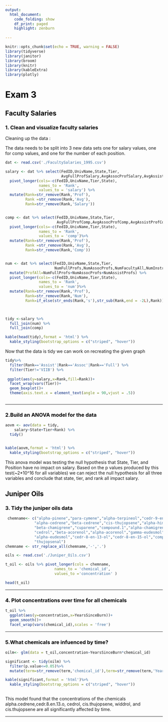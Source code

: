 ```yaml
---
output: 
  html_document:
    code_folding: show
    df_print: paged
    highlight: zenburn
    
---
```


<style>
.table-hover > tbody > tr:hover { 
  background-color: #0080ff;
}
</style>

```r
knitr::opts_chunk$set(echo = TRUE, warning = FALSE)
library(tidyverse)
library(janitor)
library(broom)
library(knitr)
library(kableExtra)
library(plotly)
```


# <span style="color:black"> Exam 3 </span> {.tabset}



## <span style="color:black"> Faculty Salaries </span> {.tabset}



### <span style="color:black">  1. Clean and visualize faculty salaries </span> 



Cleaning up the data : 

The data needs to be split into 3 new data sets one for salary values, one for comp values, and one for the number of each position. 

```r
dat <- read.csv('./FacultySalaries_1995.csv')

salary <- dat %>% select(FedID,UnivName,State,Tier,
                         AvgFullProfSalary,AvgAssocProfSalary,AvgAssistProfSalary,AvgProfSalaryAll) %>%
  pivot_longer(cols=-c(FedID,UnivName,Tier,State),
               names_to = 'Rank',
               values_to = 'salary') %>% 
  mutate(Rank=str_remove(Rank,'Prof'),
         Rank =str_remove(Rank,'Avg'),
         Rank=str_remove(Rank,'Salary'))


comp <- dat %>% select(FedID,UnivName,State,Tier,
                       AvgFullProfComp,AvgAssocProfComp,AvgAssistProfComp,AvgProfCompAll) %>%
  pivot_longer(cols=-c(FedID,UnivName,Tier,State),
               names_to = 'Rank',
               values_to = 'comp')%>% 
  mutate(Rank=str_remove(Rank,'Prof'),
         Rank =str_remove(Rank,'Avg'),
         Rank=str_remove(Rank,'Comp'))


num <- dat %>% select(FedID,UnivName,State,Tier,
                      NumFullProfs,NumAssocProfs,NumFacultyAll,NumInstructors,NumAssistProfs) %>%
  mutate(ProfAll=NumFullProfs+NumAssocProfs+NumAssistProfs) %>% 
  pivot_longer(cols=-c(FedID,UnivName,Tier,State),
               names_to = 'Rank',
               values_to = 'num')%>% 
  mutate(Rank=str_remove(Rank,'Prof'),
         Rank=str_remove(Rank,'Num'),
         Rank=if_else(str_ends(Rank,'s'),str_sub(Rank,end = -2L),Rank))
  


tidy <-salary %>% 
  full_join(num) %>% 
  full_join(comp)

kable(head(tidy),format = 'html') %>% 
  kable_styling(bootstrap_options = c("striped", "hover"))

```
Now that the data is tidy we can work on recreating the given graph

```r
tidy%>%
  filter(Rank=='Assist'|Rank=='Assoc'|Rank=='Full') %>%
  filter(Tier!='VIIB') %>% 
  
 ggplot(aes(y=salary,x=Rank,fill=Rank))+
  facet_wrap(vars(Tier))+
  geom_boxplot()+
  theme(axis.text.x = element_text(angle = 90,vjust = .5))



```

___

### <span style="color:black"> 2.Build an ANOVA model for the data </span>

```r
aovm <- aov(data = tidy,
    salary~State+Tier+Rank) %>% 
  tidy()


kable(aovm,format = 'html') %>% 
  kable_styling(bootstrap_options = c("striped", "hover"))

```
This anova model was testing the null hypothesis that State, Tier, and Position have no impact on salary. Based on the p values produced by this test(~2*10^16 for all variables) we can reject the null hypothesis for all three variables and conclude that state, tier, and rank all impact salary.



## <span style="color:black"> Juniper Oils </span> {.tabset}



### <span style="color:black"> 3. Tidy the juniper oils data </span>
```r
 chemname<- c("alpha-pinene","para-cymene","alpha-terpineol","cedr-9-ene",
             "alpha-cedrene","beta-cedrene","cis-thujopsene","alpha-himachalene",
             "beta-chamigrene","cuparene","compound.1","alpha-chamigrene","widdrol",
             "cedrol","beta-acorenol","alpha-acorenol","gamma-eudesmol","beta-eudesmol",
             "alpha-eudesmol","cedr-8-en-13-ol","cedr-8-en-15-ol","compound.2",
             "thujopsenal")
chemname <- str_replace_all(chemname,'-','.')

oils <- read.csv('./Juniper_Oils.csv') 

t_oil <- oils %>% pivot_longer(cols = chemname,
                      names_to = 'chemical_id',
                      values_to ='concentration' )

head(t_oil)
```

___

### <span style="color:black"> 4. Plot concentrations over time for all chemicals </span>
```r
t_oil %>% 
  ggplot(aes(y=concentration,x=YearsSinceBurn))+
  geom_smooth()+
  facet_wrap(vars(chemical_id),scales = 'free')

```

___

### <span style="color:black"> 5.What chemicals are infuenced by time? </span>

```r
oilm<- glm(data = t_oil,concentration~YearsSinceBurn*chemical_id)

significant <- tidy(oilm) %>% 
  filter(p.value<=0.05)%>% 
  mutate(term=str_remove(term,'chemical_id'),term=str_remove(term,'YearsSinceBurn:'))

kable(significant,format = 'html')%>%
  kable_styling(bootstrap_options = c("striped", "hover"))
  
```
This model found that the concentrations of the chemicals alpha.cedrene,cedr.8.en.13.o, cedrol, cis.thujopsene, widdrol, and cis.thujopsene are all significantly affected by time.

___
